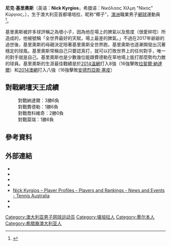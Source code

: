 {{noteTA
|T=zh-hans:尼克·基尔伊奥斯;zh-hk:尼克·基域奧斯;zh-tw:尼克·基里奧斯;zh-cn:尼克·基里奥斯;
|1=zh-hans:尼克·基尔伊奥斯;zh-hk:尼克·基域奧斯;zh-tw:尼克·基里奧斯;zh-cn:尼克·基里奥斯;
|2=zh-hans:基尔伊奥斯;zh-hk:基域奧斯;zh-tw:基里奧斯;zh-cn:基里奥斯;
}}
{{Infobox 网球
|playername =Nick Kyrgios<br>尼克·基里奧斯
|fullname = Nicholas Hilmy Kyrgios
|nickname = 壞小子
|照片=Nick Kyrgios Wimbledon 2014.jpg
|国籍={{AUS}}
|生日={{birth_date_and_age|1995|4|27|mf=y}}
|出生地={{AUS}}[[堪培拉|堪培拉]]
|居住地={{AUS}}[[墨爾本|墨爾本]]
|身高=195cm
|体重=85kg
|持拍手=右手握拍（双手反拍）
|反拍=
|转职业年=2013年
|球拍=
|球衣=
|球鞋=
|单打最高排名=13
|双打最高排名=68
|现单打排名=93
|现双打排名=230
|单打冠军头衔=6
|双打冠军头衔=1
|职业战绩=168勝103負（單打）<br />44勝48負（雙打）
|奖金=8,987,950[[美元|美元]]
|澳网最好成绩=八強（2015）
|法网最好成绩=第三輪（2015、2016）
|温网最好成绩=八強（[[2014年溫布頓網球錦標賽男子單打比賽|2014]]）
|美网最好成绩=第三輪（2014、2016、2018、2019）
|大满贯个数=
|奥运会最好成绩=
}}

'''尼克·基里奧斯'''（英语：'''Nick Kyrgios'''，希腊语：Νικόλαος Χίλμη "Νίκος" Κύργιος，{{bd|1995年|4月27日}}），生于澳大利亚首都堪培拉，昵称“椰子”，[[澳洲|澳洲]]職業男子[[網球|網球]]運動員<ref>{{cite web|title=Nick KYRGIOS|url=http://www.itftennis.com/juniors/players/player/profile.aspx?playerid=100118700|publisher=International Tennis Federation|accessdate=10 December 2012|archive-date=2014-10-10|archive-url=https://web.archive.org/web/20141010201808/http://www.itftennis.com/juniors/players/player/profile.aspx?playerid=100118700|dead-url=no}}</ref>。

基里奧斯被許多球評稱之為壞小子，因為他在場上的脾氣以及態度（很愛碎唸）所造成的，他被號稱「全世界最好的天賦，場上最差的脾氣。」不過在2017年爺爺的過世後，基里奧斯的母親決定陪著基里奧斯全世界跑，基里奧斯也逐漸開發出沉著穩定的球風。基里奧斯常稱自己只要認真打，就可以打敗世界上的任何對手，唯一的對手就是自己。基里奧斯也是少數幾位能跟費德勒在草地場上能打那麼勢均力敵的球員。基里奧斯的生涯最佳戰績是於[[2014年溫布頓網球錦標賽|2014溫網]]打入8強（16強擊敗[[拉斐爾·納達爾|拉斐爾·納達爾]]）和[[2015年澳洲網球公開賽|2014澳網]]打入八強（16強擊敗[[安德烈亞斯·塞皮|安德烈亞斯·塞皮]]）

==對戰網壇天王成績==
:對戰納達爾：3勝6負
:對戰費德勒：1勝6負
:對戰喬科維奇：2勝0負
:對戰莫瑞：1勝6負

== 參考資料 ==
{{reflist|2}}

== 外部連結 ==
{{Commonscat|Nick Kyrgios}}
* {{Official|http://www.nickkyrgios.org/}}
* {{ATP|id=KE17}}
* {{ITF Profile|id=100118700}}
* {{DavisCupplayerlink|id=100118700}}
* [http://www.tennis.com.au/player-profiles/nick-kyrgios Nick Kyrgios – Player Profiles - Players and Rankings - News and Events - Tennis Australia] {{Wayback|url=http://www.tennis.com.au/player-profiles/nick-kyrgios |date=20150321235354 }}
* {{Facebook|nkyrgios}}
* {{Twitter|NickKyrgios}}

{{DEFAULTSORT:Kyrgios, Nick}}
[[Category:澳大利亚男子网球运动员|Category:澳大利亚男子网球运动员]]
[[Category:堪培拉人|Category:堪培拉人]]
[[Category:墨尔本人|Category:墨尔本人]]
[[Category:希腊裔澳大利亚人|Category:希腊裔澳大利亚人]]